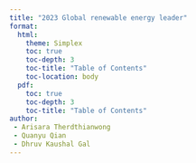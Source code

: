 ```yaml
---
title: "2023 Global renewable energy leader"
format: 
  html:
    theme: Simplex
    toc: true
    toc-depth: 3
    toc-title: "Table of Contents"
    toc-location: body
  pdf: 
    toc: true
    toc-depth: 3
    toc-title: "Table of Contents"
author: 
 - Arisara Therdthianwong
 - Quanyu Qian
 - Dhruv Kaushal Gal
---
```

